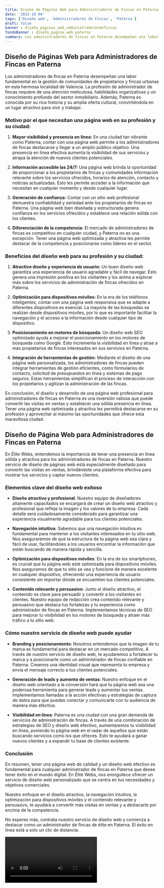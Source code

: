 ```yaml
---
title: Diseño de Páginas Web para Administradores de Fincas en Paterna
date: '2023-10-04'
tags: ['Diseño web', 'Administradores de Fincas', 'Paterna']
draft: false
banner : diseño_paginas_web_administradoresdefincas
fondoBanner : diseño_pagina_web_paterna
summary: Los administradores de fincas en Paterna desempeñan una labor fundamental en la gestión de comunidades de propietarios y fincas urbanas en esta hermosa localidad de Valencia. La profesión de administrador de fincas requiere de una atención meticulosa, habilidades organizativas y un conocimiento profundo del sector inmobiliario. Además, Paterna es conocida por su rica historia y su amplia oferta cultural, convirtiéndola en un lugar atractivo para vivir y trabajar.
---
```


## Diseño de Páginas Web para Administradores de Fincas en Paterna

Los administradores de fincas en Paterna desempeñan una labor fundamental en la gestión de comunidades de propietarios y fincas urbanas en esta hermosa localidad de Valencia. La profesión de administrador de fincas requiere de una atención meticulosa, habilidades organizativas y un conocimiento profundo del sector inmobiliario. Además, Paterna es conocida por su rica historia y su amplia oferta cultural, convirtiéndola en un lugar atractivo para vivir y trabajar.

### Motivo por el que necesitan una página web en su profesión y su ciudad:

1. **Mayor visibilidad y presencia en línea:** En una ciudad tan vibrante como Paterna, contar con una página web permite a los administradores de fincas destacarse y llegar a un amplio público objetivo. Una presencia en línea efectiva aumenta la visibilidad de sus servicios y atrapa la atención de nuevos clientes potenciales.

2. **Información accesible las 24/7:** Una página web brinda la oportunidad de proporcionar a los propietarios de fincas y comunidades información relevante sobre los servicios ofrecidos, horarios de atención, contacto y noticias actualizadas. Esto les permite acceder a la información que necesitan en cualquier momento y desde cualquier lugar.

3. **Generación de confianza:** Contar con un sitio web profesional demuestra confiabilidad y seriedad ante los propietarios de fincas en Paterna. Una página web bien diseñada y estructurada genera confianza en los servicios ofrecidos y establece una relación sólida con los clientes.

4. **Diferenciación de la competencia:** El mercado de administradores de fincas es competitivo en cualquier ciudad, y Paterna no es una excepción. Tener una página web optimizada y atractiva les permite destacar de la competencia y posicionarse como líderes en el sector.

### Beneficios del diseño web para su profesión y su ciudad:

1. **Atractivo diseño y experiencia de usuario:** Un buen diseño web garantiza una experiencia de usuario agradable y fácil de navegar. Esto genera una impresión positiva en los visitantes y los anima a explorar más sobre los servicios de administración de fincas ofrecidos en Paterna.

2. **Optimización para dispositivos móviles:** En la era de los teléfonos inteligentes, contar con una página web responsiva que se adapte a diferentes dispositivos es esencial. La mayoría de las búsquedas se realizan desde dispositivos móviles, por lo que es importante facilitar la navegación y el acceso a la información desde cualquier tipo de dispositivo.

3. **Posicionamiento en motores de búsqueda:** Un diseño web SEO optimizado ayuda a mejorar el posicionamiento en los motores de búsqueda como Google. Esto incrementa la visibilidad en línea y atrae a más propietarios de fincas interesados en sus servicios en Paterna.

4. **Integración de herramientas de gestión:** Mediante el diseño de una página web personalizada, los administradores de fincas pueden integrar herramientas de gestión eficientes, como formularios de contacto, solicitud de presupuestos en línea y sistemas de pago seguros. Estas herramientas simplifican el proceso de interacción con los propietarios y agilizan la administración de las fincas.

En conclusión, el diseño y desarrollo de una página web profesional para administradores de fincas en Paterna es una inversión valiosa que puede convertir las visitas en ventas y establecer una sólida presencia en línea. Tener una página web optimizada y atractiva les permitirá destacarse en su profesión y aprovechar al máximo las oportunidades que ofrece esta maravillosa ciudad.

<GifSeo />

<Cta />

## Diseño de Página Web para Administradores de Fincas en Paterna

En Élite Webs, entendemos la importancia de tener una presencia en línea sólida y atractiva para los administradores de fincas en Paterna. Nuestro servicio de diseño de páginas web está especialmente diseñado para convertir las visitas en ventas, brindándote una plataforma efectiva para mostrar tus servicios y captar nuevos clientes.

### Elementos clave del diseño web exitoso

- **Diseño atractivo y profesional**: Nuestro equipo de diseñadores altamente capacitados se encargará de crear un diseño web atractivo y profesional que refleje la imagen y los valores de tu empresa. Cada detalle será cuidadosamente considerado para garantizar una experiencia visualmente agradable para tus clientes potenciales.

- **Navegación intuitiva**: Sabemos que una navegación intuitiva es fundamental para mantener a los visitantes interesados en tu sitio web. Nos aseguraremos de que la estructura de tu página web sea clara y fácil de usar, facilitándoles a los usuarios encontrar la información que están buscando de manera rápida y sencilla.

- **Optimización para dispositivos móviles**: En la era de los smartphones, es crucial que tu página web esté optimizada para dispositivos móviles. Nos aseguramos de que tu sitio se vea y funcione de manera excelente en cualquier dispositivo, ofreciendo una experiencia de usuario consistente sin importar dónde se encuentren tus clientes potenciales.

- **Contenido relevante y persuasivo**: Junto al diseño atractivo, el contenido es clave para persuadir y convertir a los visitantes en clientes. Nuestro equipo de redacción crea contenido relevante y persuasivo que destaca tus fortalezas y tu experiencia como administrador de fincas en Paterna. Implementamos técnicas de SEO para mejorar tu visibilidad en los motores de búsqueda y atraer más tráfico a tu sitio web.

### Cómo nuestro servicio de diseño web puede ayudar

- **Branding y posicionamiento**: Nosotros entendemos que la imagen de tu marca es fundamental para destacar en un mercado competitivo. A través de nuestro servicio de diseño web, te ayudaremos a fortalecer tu marca y a posicionarte como un administrador de fincas confiable en Paterna. Creamos una identidad visual que representa tu empresa y envía el mensaje correcto a tus clientes potenciales.

- **Generación de leads y aumento de ventas**: Nuestro enfoque en el diseño web orientado a la conversión hará que tu página web sea una poderosa herramienta para generar leads y aumentar tus ventas. Implementamos llamadas a la acción efectivas y estrategias de captura de datos para que puedas conectar y comunicarte con tu audiencia de manera más efectiva.

- **Visibilidad en línea**: Paterna es una ciudad con una gran demanda de servicios de administración de fincas. A través de una combinación de estrategias de SEO y diseño web efectivo, aumentaremos tu visibilidad en línea, poniendo tu página web en el radar de aquellos que están buscando servicios como los que ofreces. Esto te ayudará a ganar nuevos clientes y a expandir tu base de clientes existente.

### Conclusión

En resumen, tener una página web de calidad y un diseño web efectivo es fundamental para cualquier administrador de fincas en Paterna que desee tener éxito en el mundo digital. En Élite Webs, nos enorgullece ofrecer un servicio de diseño web personalizado que se centra en tus necesidades y objetivos comerciales.

Nuestro enfoque en el diseño atractivo, la navegación intuitiva, la optimización para dispositivos móviles y el contenido relevante y persuasivo, te ayudará a convertir más visitas en ventas y a destacarte por encima de la competencia.

No esperes más, contrata nuestro servicio de diseño web y comienza a destacar como un administrador de fincas de élite en Paterna. El éxito en línea está a solo un clic de distancia.

<Video />

<CtaBot job='Administradores de Fincas' city='Paterna'/>

<Gmaps query='Paterna+españa+maps' />